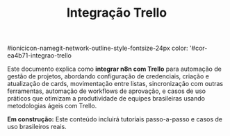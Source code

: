 ﻿---
sidebar_position: 2
title: Integração Trello
description: Como integrar n8n com Trello para automação de gestão de projetos
keywords: [n8n, trello, integração, projetos, automação, cards]
---

#ionicicon-namegit-network-outline-style-fontsize-24px color: '#cor-ea4b71-integrao-trello

Este documento explica como **integrar n8n com Trello** para automação de gestão de projetos, abordando configuração de credenciais, criação e atualização de cards, movimentação entre listas, sincronização com outras ferramentas, automação de workflows de aprovação, e casos de uso práticos que otimizam a produtividade de equipes brasileiras usando metodologias ágeis com Trello.

**Em construção:** Este conteúdo incluirá tutoriais passo-a-passo e casos de uso brasileiros reais.


